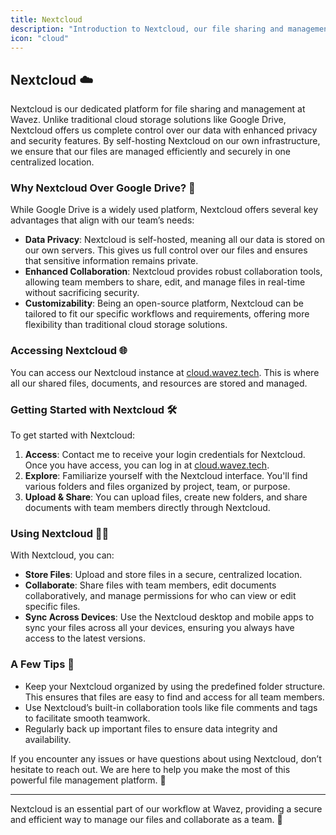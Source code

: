 ```yaml
---
title: Nextcloud
description: "Introduction to Nextcloud, our file sharing and management platform"
icon: "cloud"
---
```


## Nextcloud ☁️

Nextcloud is our dedicated platform for file sharing and management at Wavez. Unlike traditional cloud storage solutions like Google Drive, Nextcloud offers us complete control over our data with enhanced privacy and security features. By self-hosting Nextcloud on our own infrastructure, we ensure that our files are managed efficiently and securely in one centralized location.

### Why Nextcloud Over Google Drive? 🤔

While Google Drive is a widely used platform, Nextcloud offers several key advantages that align with our team’s needs:

- **Data Privacy**: Nextcloud is self-hosted, meaning all our data is stored on our own servers. This gives us full control over our files and ensures that sensitive information remains private.
- **Enhanced Collaboration**: Nextcloud provides robust collaboration tools, allowing team members to share, edit, and manage files in real-time without sacrificing security.
- **Customizability**: Being an open-source platform, Nextcloud can be tailored to fit our specific workflows and requirements, offering more flexibility than traditional cloud storage solutions.

### Accessing Nextcloud 🌐

You can access our Nextcloud instance at [cloud.wavez.tech](https://cloud.wavez.tech). This is where all our shared files, documents, and resources are stored and managed.

### Getting Started with Nextcloud 🛠️

To get started with Nextcloud:

1. **Access**: Contact me to receive your login credentials for Nextcloud. Once you have access, you can log in at [cloud.wavez.tech](https://cloud.wavez.tech).
2. **Explore**: Familiarize yourself with the Nextcloud interface. You'll find various folders and files organized by project, team, or purpose.
3. **Upload & Share**: You can upload files, create new folders, and share documents with team members directly through Nextcloud.

### Using Nextcloud 🧑‍💻

With Nextcloud, you can:

- **Store Files**: Upload and store files in a secure, centralized location.
- **Collaborate**: Share files with team members, edit documents collaboratively, and manage permissions for who can view or edit specific files.
- **Sync Across Devices**: Use the Nextcloud desktop and mobile apps to sync your files across all your devices, ensuring you always have access to the latest versions.

### A Few Tips 🌟

- Keep your Nextcloud organized by using the predefined folder structure. This ensures that files are easy to find and access for all team members.
- Use Nextcloud’s built-in collaboration tools like file comments and tags to facilitate smooth teamwork.
- Regularly back up important files to ensure data integrity and availability.

If you encounter any issues or have questions about using Nextcloud, don’t hesitate to reach out. We are here to help you make the most of this powerful file management platform. 🌊

---

Nextcloud is an essential part of our workflow at Wavez, providing a secure and efficient way to manage our files and collaborate as a team. 🚀
